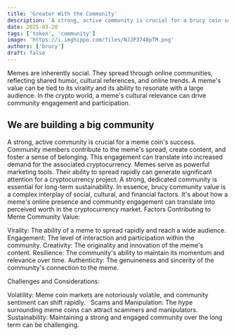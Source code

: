```yaml
---
title: 'Greater With the Community'
description: 'A strong, active community is crucial for a brucy coin success.'
date: 2025-03-20
tags: ['token', 'community']
image: 'https://i.imghippo.com/files/NJJP3748pTM.png'
authors: ['brucy']
draft: false
---
```


Memes are inherently social. They spread through online communities, reflecting shared humor, cultural references, and online trends.
A meme's value can be tied to its virality and its ability to resonate with a large audience.
In the crypto world, a meme's cultural relevance can drive community engagement and participation.

## We are building a big community

A strong, active community is crucial for a meme coin's success.
Community members contribute to the meme's spread, create content, and foster a sense of belonging.
This engagement can translate into increased demand for the associated cryptocurrency.
Memes serve as powerful marketing tools. Their ability to spread rapidly can generate significant attention for a cryptocurrency project.
A strong, dedicated community is essential for long-term sustainability. 
In essence, brucy community value is a complex interplay of social, cultural, and financial factors. It's about how a meme's online presence and community engagement can translate into perceived worth in the cryptocurrency market.
Factors Contributing to Meme Community Value:

Virality: The ability of a meme to spread rapidly and reach a wide audience.
Engagement: The level of interaction and participation within the community.
Creativity: The originality and innovation of the meme's content.
Resilience: The community's ability to maintain its momentum and relevance over time.
Authenticity: The genuineness and sincerity of the community's connection to the meme.

Challenges and Considerations:

Volatility: Meme coin markets are notoriously volatile, and community sentiment can shift rapidly.   
Scams and Manipulation: The hype surrounding meme coins can attract scammers and manipulators.   
Sustainability: Maintaining a strong and engaged community over the long term can be challenging.

